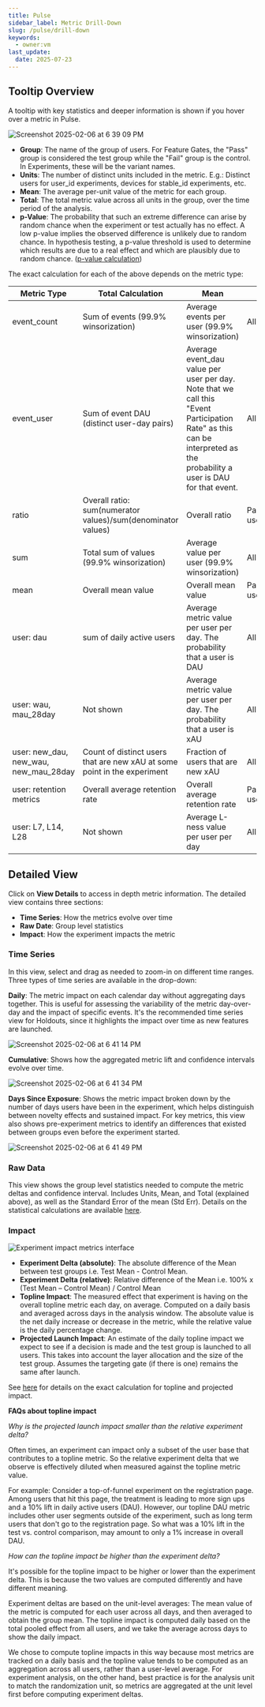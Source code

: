 ```yaml
---
title: Pulse
sidebar_label: Metric Drill-Down
slug: /pulse/drill-down
keywords:
  - owner:vm
last_update:
  date: 2025-07-23
---
```


## Tooltip Overview

A tooltip with key statistics and deeper information is shown if you hover over a metric in Pulse.

![Screenshot 2025-02-06 at 6 39 09 PM](https://github.com/user-attachments/assets/767a8861-6034-4a60-966b-6d3ad94b843b)

- **Group**: The name of the group of users. For Feature Gates, the "Pass" group is considered the test group while the "Fail" group is the control. In Experiments, these will be the variant names.
- **Units**: The number of distinct units included in the metric. E.g.: Distinct users for user_id experiments, devices for stable_id experiments, etc.
- **Mean**: The average per-unit value of the metric for each group.
- **Total**: The total metric value across all units in the group, over the time period of the analysis.
- **p-Value**: The probability that such an extreme difference can arise by random chance when the experiment or test actually has no effect. A low p-value implies the observed difference is unlikely due to random chance. In hypothesis testing, a p-value threshold is used to determine which results are due to a real effect and which are plausibly due to random chance. ([p-value calculation](/stats-engine/p-value))

The exact calculation for each of the above depends on the metric type: 

| Metric Type      | Total Calculation       | Mean           | Units          |
|------------------|-------------------------|----------------|----------------|
| event_count      | Sum of events (99.9% winsorization)           | Average events per user (99.9% winsorization)  | All users  |
| event_user       | Sum of event DAU (distinct user-day pairs) | Average event_dau value per user per day. Note that we call this "Event Participation Rate" as this can be interpreted as the probability a user is DAU for that event.  | All users |
| ratio            | Overall ratio: sum(numerator values)/sum(denominator values)  | Overall ratio  |  Participating users |
| sum              | Total sum of values (99.9% winsorization)     | Average value per user (99.9% winsorization)   | All users |
| mean             | Overall mean value    | Overall mean value   | Participating users |
| user: dau | sum of daily active users   | Average metric value per user per day. The probability that a user is DAU | All users |
| user: wau, mau_28day | Not shown   | Average metric value per user per day. The probability that a user is xAU | All users |
| user: new_dau, new_wau, new_mau_28day |  Count of distinct users that are new xAU at some point in the experiment  | Fraction of users that are new xAU |  All users |
| user: retention metrics |  Overall average retention rate   | Overall average retention rate  | Participating users |
| user: L7, L14, L28 |  Not shown   | Average L-ness value per user per day  | All users |

## Detailed View

Click on **View Details** to access in depth metric information.  The detailed view contains three sections: 
- **Time Series**: How the metrics evolve over time
- **Raw Date**: Group level statistics
- **Impact**: How the experiment impacts the metric 

### Time Series

In this view, select and drag as needed to zoom-in on different time ranges.  Three types of time series are available in the drop-down:

**Daily**: The metric impact on each calendar day without aggregating days together.  This is useful for assessing the variability of the metric day-over-day and the impact of specific events.  It's the recommended time series view for Holdouts, since it highlights the impact over time as new features are launched. 

![Screenshot 2025-02-06 at 6 41 14 PM](https://github.com/user-attachments/assets/f42453a6-e413-47d5-b176-bb3e9b49a915)

**Cumulative**: Shows how the aggregated metric lift and confidence intervals evolve over time. 

![Screenshot 2025-02-06 at 6 41 34 PM](https://github.com/user-attachments/assets/b2e9aea9-98fb-4e29-bccf-abae356d0173)
 
**Days Since Exposure**: Shows the metric impact broken down by the number of days users have been in the experiment, which helps distinguish between novelty effects and sustained impact.  For key metrics, this view also shows pre-experiment metrics to identify an differences that existed between groups even before the experiment started.  

![Screenshot 2025-02-06 at 6 41 49 PM](https://github.com/user-attachments/assets/17eeb054-43d8-424c-b43a-85c682bfcfb8)


### Raw Data

This view shows the group level statistics needed to compute the metric deltas and confidence interval.  Includes Units, Mean, and Total (explained above), as well as the Standard Error of the mean (Std Err).  Details on the statistical calculations are available [here](/stats-engine).

### Impact

![Experiment impact metrics interface](https://user-images.githubusercontent.com/90343952/171754168-624f740e-bdd6-46ea-a2e3-8d70e637ff75.png)

- **Experiment Delta (absolute)**: The absolute difference of the Mean between test groups i.e. Test Mean - Control Mean.
- **Experiment Delta (relative)**: Relative difference of the Mean i.e. 100% x (Test Mean – Control Mean) / Control Mean
- **Topline Impact**: The measured effect that experiment is having on the overall topline metric each day, on average.  Computed on a daily basis and averaged across days in the analysis window.  The absolute value is the net daily increase or decrease in the metric, while the relative value is the daily percentage change.
- **Projected Launch Impact**: An estimate of the daily topline impact we expect to see if a decision is made and the test group is launched to all users.  This takes into account the layer allocation and the size of the test group.  Assumes the targeting gate (if there is one) remains the same after launch.

See [here](/stats-engine/topline-impact) for details on the exact calculation for topline and projected impact.

**FAQs about topline impact**

*Why is the projected launch impact smaller than the relative experiment delta?*

Often times, an experiment can impact only a subset of the user base that contributes to a topline metric.  So the relative experiment delta that we observe is effectively diluted when measured against the topline metric value.  

For example: Consider a top-of-funnel experiment on the registration page.  Among users that hit this page, the treatment is leading to more sign ups and a 10% lift in daily active users (DAU).  However, our topline DAU metric includes other user segments outside of the experiment, such as long term users that don't go to the registration page.  So what was a 10% lift in the test vs. control comparison, may amount to only a 1% increase in overall DAU.

*How can the topline impact be higher than the experiment delta?*

It's possible for the topline impact to be higher or lower than the experiment delta.  This is because the two values are computed differently and have different meaning.  

Experiment deltas are based on the unit-level averages: The mean value of the metric is computed for each user across all days, and then averaged to obtain the group mean.  The topline impact is computed daily based on the total pooled effect from all users, and we take the average across days to show the daily impact.  

We chose to compute topline impacts in this way because most metrics are tracked on a daily basis and the topline value tends to be computed as an aggregation across all users, rather than a user-level average.  For experiment analysis, on the other hand, best practice is for the analysis unit to match the randomization unit, so metrics are aggregated at the unit level first before computing experiment deltas.


